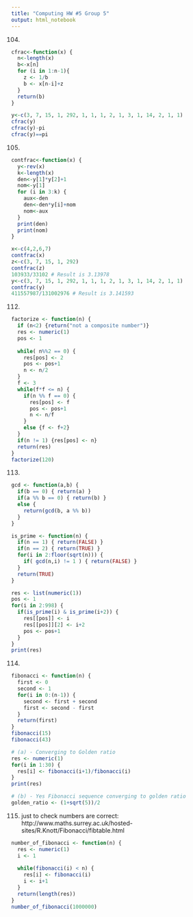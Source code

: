 ```yaml
---
title: "Computing HW #5 Group 5"
output: html_notebook
---
```



104.

```r
cfrac<-function(x) {
  n<-length(x)
  b<-x[n]
  for (i in 1:n-1){
    z <- 1/b
    b <- x[n-i]+z
  }
  return(b)
}

y<-c(3, 7, 15, 1, 292, 1, 1, 1, 2, 1, 3, 1, 14, 2, 1, 1)
cfrac(y)
cfrac(y)-pi
cfrac(y)==pi
```
105.
```r
contfrac<-function(x) {
  y<-rev(x)
  k<-length(x)
  den<-y[1]*y[2]+1
  nom<-y[1]
  for (i in 3:k) {
    aux<-den
    den<-den*y[i]+nom
    nom<-aux
  }
  print(den)
  print(nom)
}

x<-c(4,2,6,7)
contfrac(x)
z<-c(3, 7, 15, 1, 292)
contfrac(z)
103933/33102 # Result is 3.13978
y<-c(3, 7, 15, 1, 292, 1, 1, 1, 2, 1, 3, 1, 14, 2, 1, 1)
contfrac(y)
411557987/131002976 # Result is 3.141593
```

112. 
```r
factorize <- function(n) {
  if (n<2) {return("not a composite number")}
  res <- numeric(1)
  pos <- 1
  
  while( n%%2 == 0) {
    res[pos] <- 2
    pos <- pos+1
    n <- n/2
  }
  f <- 3
  while(f*f <= n) {
    if(n %% f == 0) {
      res[pos] <- f
      pos <- pos+1
      n <- n/f
    }
    else {f <- f+2}
  }
  if(n != 1) {res[pos] <- n}
  return(res)
}
factorize(120)
```
113.
```r
gcd <- function(a,b) {
  if(b == 0) { return(a) }
  if(a %% b == 0) { return(b) }
  else {
    return(gcd(b, a %% b))
  }
}

is_prime <- function(n) {
  if(n == 1) { return(FALSE) }
  if(n == 2) { return(TRUE) }
  for(i in 2:floor(sqrt(n))) {
    if( gcd(n,i) != 1 ) { return(FALSE) }
  }
  return(TRUE)
}

res <- list(numeric(1))
pos <- 1
for(i in 2:998) {
  if(is_prime(i) & is_prime(i+2)) {
    res[[pos]] <- i
    res[[pos]][2] <- i+2
    pos <- pos+1
  }
}
print(res)
```



114.
```r
fibonacci <- function(n) {
  first <- 0
  second <- 1
  for(i in 0:(n-1)) {
    second <- first + second
    first <- second - first
  }
  return(first)
}
fibonacci(15)
fibonacci(43)

# (a) - Converging to Golden ratio
res <- numeric(1)
for(i in 1:30) {
  res[i] <- fibonacci(i+1)/fibonacci(i)	
}
print(res)

# (b) - Yes Fibonacci sequence converging to golden ratio
golden_ratio <- (1+sqrt(5))/2
```

115.
just to check numbers are correct:
http://www.maths.surrey.ac.uk/hosted-sites/R.Knott/Fibonacci/fibtable.html
```r
number_of_fibonacci <- function(n) {
  res <- numeric(1)
  i <- 1
  
  while(fibonacci(i) < n) {
    res[i] <- fibonacci(i)
    i <- i+1
  }
  return(length(res))
}
number_of_fibonacci(1000000)
```


